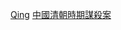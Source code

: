 {{Catnav|頁面分類|人物|各國人物|各國謀殺受害者|在中國被謀殺身亡者}}
{{Catnav|頁面分類|人物|逝世|特殊原因逝世者|謀殺受害者|各國謀殺受害者|在中國被謀殺身亡者}}
{{Catnav|頁面分類|社會|社會問題|犯罪|謀殺|謀殺受害者|各國謀殺受害者|在中國被謀殺身亡者}}
{{Catnav|頁面分類|社會|社會問題|犯罪|謀殺|各國謀殺案|中國謀殺案|中國清朝時期謀殺案}}
{{Catnav|頁面分類|社會科學|社會學|刑事學|犯罪|謀殺|各國謀殺案|中國謀殺案|中國清朝時期謀殺案}}
{{Catnav|頁面分類|社會科學|心理學|行為|犯罪|謀殺|各國謀殺案|中國謀殺案|中國清朝時期謀殺案}}

[[Category:在中國被謀殺身亡者|Qing]]
[[Category:中國清朝時期謀殺案|]]